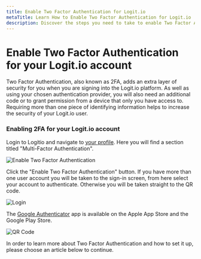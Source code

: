 ```yaml
---
title: Enable Two Factor Authentication for Logit.io
metaTitle: Learn How to Enable Two Factor Authentication for Logit.io
description: Discover the steps you need to take to enable Two Factor Authentication for your Logit.io account in this helpful article.
---
```


# Enable Two Factor Authentication for your Logit.io account

Two Factor Authentication, also known as 2FA, adds an extra layer of security for 
you when you are signing into the Logit.io platform. As well as using your chosen 
authentication provider, you will also need an additional code or to grant permission 
from a device that only you have access to. Requiring more than one piece of 
identifying information helps to increase the security of your Logit.io user.

### Enabling 2FA for your Logit.io account

Login to Logitio and navigate to [your profile](https://dashboard.logit.io/settings/profile). 
Here you will find a section titled "Multi-Factor Authentication".

![Enable Two Factor Authentication](@/images/help/account-access/enable-2fa.png)

Click the "Enable Two Factor Authentication" button. If you have more than one user account you will be taken to the 
sign-in screen, from here select your account to authenticate. Otherwise you will be taken straight to the QR code.

![Login](@/images/help/account-access/login.png)

The [Google Authenticator](https://play.google.com/store/apps/details?id=com.auth0.guardian) app 
is available on the Apple App Store and the Google Play Store.

![QR Code](@/images/help/account-access/qr-code.png)

In order to learn more about Two Factor Authentication and how to set it up, 
please choose an article below to continue.